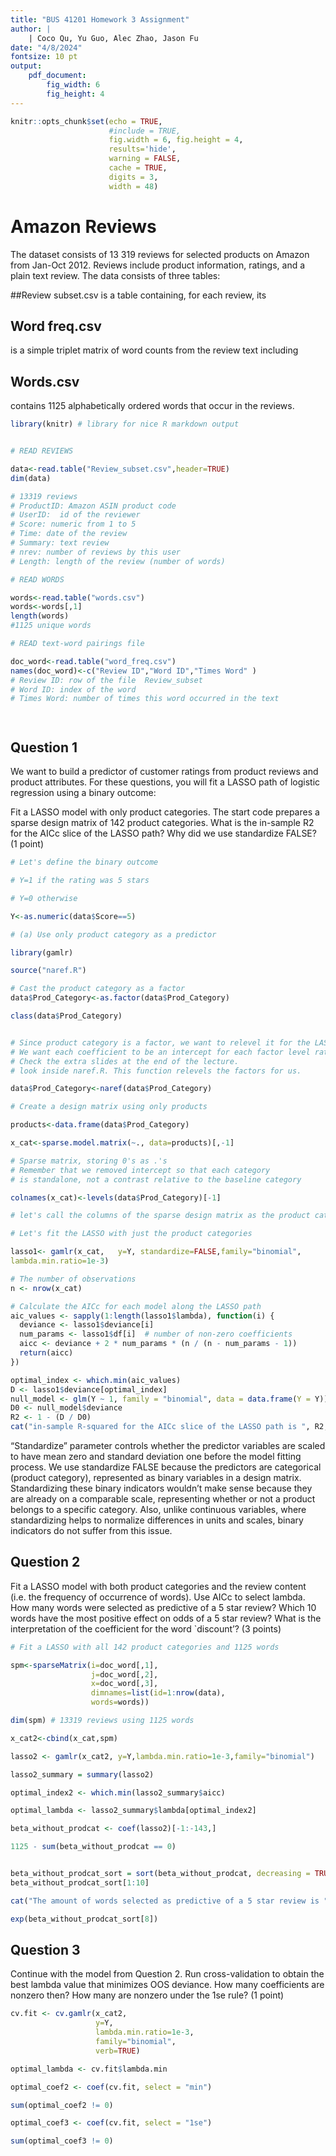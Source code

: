 ```yaml
---
title: "BUS 41201 Homework 3 Assignment"
author: |
    | Coco Qu, Yu Guo, Alec Zhao, Jason Fu
date: "4/8/2024"
fontsize: 10 pt
output: 
    pdf_document:
        fig_width: 6
        fig_height: 4
---
```


```r
knitr::opts_chunk$set(echo = TRUE, 
                      #include = TRUE, 
                      fig.width = 6, fig.height = 4,
                      results='hide',
                      warning = FALSE,
                      cache = TRUE,
                      digits = 3,
                      width = 48) 
```
# Amazon Reviews

The dataset consists of 13 319 reviews for selected products on Amazon from Jan-Oct 2012.  Reviews include product information, ratings, and a plain text review. The data consists of three tables:

##Review subset.csv
is a table containing, for each review, its 
\begin{itemize}
\item ProductId: Amazon ASIN product code
\item UserId: ID of the reviewer
\item Score: numeric 1-5 (the number of stars)
\item Time: date of the review
\item Summary: review summary in words
\item Nrev: number of reviews by the user
\item Length: number of words in the review
\item Prod Category: Amazon product category 
\item Prod Group: Amazon product group
\end{itemize}
## Word freq.csv
is a simple triplet matrix of word counts from the review text including 
\begin{itemize}
\item Review ID: the row index of Review subset.csv
\item Word ID: the row index of words.csv
\item Times Word: how many times the word occurred in the review
\end{itemize}
## Words.csv
contains 1125 alphabetically ordered words that occur in the reviews. 




```r

library(knitr) # library for nice R markdown output


# READ REVIEWS

data<-read.table("Review_subset.csv",header=TRUE)
dim(data)

# 13319 reviews
# ProductID: Amazon ASIN product code
# UserID:  id of the reviewer
# Score: numeric from 1 to 5
# Time: date of the review
# Summary: text review
# nrev: number of reviews by this user
# Length: length of the review (number of words)

# READ WORDS

words<-read.table("words.csv")
words<-words[,1]
length(words)
#1125 unique words

# READ text-word pairings file

doc_word<-read.table("word_freq.csv")
names(doc_word)<-c("Review ID","Word ID","Times Word" )
# Review ID: row of the file  Review_subset
# Word ID: index of the word
# Times Word: number of times this word occurred in the text




```

## Question 1

We want to build a predictor of customer ratings from product reviews and product attributes. For these questions, you will fit a LASSO path of logistic regression using a binary outcome: 
\begin{align}
Y=1& \quad\text{for  5 stars}\\
Y=0& \quad \text{for less than 5 stars}.
\end{align}


Fit a LASSO model with only product categories. The start code prepares a sparse design matrix of 142 product categories. What is the in-sample R2 for the AICc slice of the LASSO path? Why did we use standardize FALSE? (1 point)



```r


# Let's define the binary outcome

# Y=1 if the rating was 5 stars

# Y=0 otherwise

Y<-as.numeric(data$Score==5)

# (a) Use only product category as a predictor

library(gamlr)

source("naref.R") 

# Cast the product category as a factor
data$Prod_Category<-as.factor(data$Prod_Category)

class(data$Prod_Category)


# Since product category is a factor, we want to relevel it for the LASSO. 
# We want each coefficient to be an intercept for each factor level rather than a contrast. 
# Check the extra slides at the end of the lecture.
# look inside naref.R. This function relevels the factors for us.

data$Prod_Category<-naref(data$Prod_Category)

# Create a design matrix using only products

products<-data.frame(data$Prod_Category)

x_cat<-sparse.model.matrix(~., data=products)[,-1]

# Sparse matrix, storing 0's as .'s 
# Remember that we removed intercept so that each category 
# is standalone, not a contrast relative to the baseline category

colnames(x_cat)<-levels(data$Prod_Category)[-1]

# let's call the columns of the sparse design matrix as the product categories

# Let's fit the LASSO with just the product categories

lasso1<- gamlr(x_cat, 	y=Y, standardize=FALSE,family="binomial",
lambda.min.ratio=1e-3)
```
``` r
# The number of observations
n <- nrow(x_cat)

# Calculate the AICc for each model along the LASSO path
aic_values <- sapply(1:length(lasso1$lambda), function(i) {
  deviance <- lasso1$deviance[i]
  num_params <- lasso1$df[i]  # number of non-zero coefficients
  aicc <- deviance + 2 * num_params * (n / (n - num_params - 1))
  return(aicc)
})

optimal_index <- which.min(aic_values)
D <- lasso1$deviance[optimal_index]
null_model <- glm(Y ~ 1, family = "binomial", data = data.frame(Y = Y))
D0 <- null_model$deviance
R2 <- 1 - (D / D0)
cat("in-sample R-squared for the AICc slice of the LASSO path is ", R2, "\n")
```



"Standardize" parameter controls whether the predictor variables are scaled to have mean zero and standard deviation one before the model fitting process. We use standardize FALSE because the predictors are categorical (product category), represented as binary variables in a design matrix. Standardizing these binary indicators wouldn't make sense because they are already on a comparable scale, representing whether or not a product belongs to a specific category. Also, unlike continuous variables, where standardizing helps to normalize differences in units and scales, binary indicators do not suffer from this issue.

## Question 2

Fit a LASSO model with both product categories and the review content (i.e. the frequency of occurrence of words). Use AICc to select lambda.
How many words were selected as predictive of a  5 star review? Which 10 words have the most positive effect on odds of a 5 star review? What is the interpretation of the coefficient for the word `discount'? (3 points)

```r

# Fit a LASSO with all 142 product categories and 1125 words 

spm<-sparseMatrix(i=doc_word[,1],
                  j=doc_word[,2],
                  x=doc_word[,3],
                  dimnames=list(id=1:nrow(data),
                  words=words))

dim(spm) # 13319 reviews using 1125 words

x_cat2<-cbind(x_cat,spm)

lasso2 <- gamlr(x_cat2, y=Y,lambda.min.ratio=1e-3,family="binomial")

lasso2_summary = summary(lasso2)

optimal_index2 <- which.min(lasso2_summary$aicc)

optimal_lambda <- lasso2_summary$lambda[optimal_index2]

beta_without_prodcat <- coef(lasso2)[-1:-143,]

1125 - sum(beta_without_prodcat == 0)


beta_without_prodcat_sort = sort(beta_without_prodcat, decreasing = TRUE)
beta_without_prodcat_sort[1:10]

cat("The amount of words selected as predictive of a 5 star review is ", num_words_selected, "\n")

exp(beta_without_prodcat_sort[8])
```


## Question 3

Continue with the model from Question 2.
Run cross-validation to obtain the best lambda value that minimizes OOS deviance. How many coefficients are nonzero then? How many are nonzero under the 1se rule?  (1 point)

```r
cv.fit <- cv.gamlr(x_cat2,
				   y=Y,
				   lambda.min.ratio=1e-3,
				   family="binomial",
				   verb=TRUE)
```
```r
optimal_lambda <- cv.fit$lambda.min

optimal_coef2 <- coef(cv.fit, select = "min")

sum(optimal_coef2 != 0)

optimal_coef3 <- coef(cv.fit, select = "1se")

sum(optimal_coef3 != 0)

```



